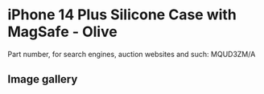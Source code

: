 
# iPhone 14 Plus Silicone Case with MagSafe - Olive

Part number, for search engines, auction websites and such: MQUD3ZM/A

## Image gallery

<div style={{ width: "768px" }}>
  <GalleryComponent
    images={[
      {
        original: "/everysource/MQUD3.webp",
        thumbnail: "/everypreview/MQUD3.webp",
      },
      {
        original: "/everysource/MQUD3_AV1.webp",
        thumbnail: "/everypreview/MQUD3_AV1.webp",
      },
      {
        original: "/everysource/MQUD3_AV2.webp",
        thumbnail: "/everypreview/MQUD3_AV2.webp",
      },
      {
        original: "/everysource/MQUD3_AV3.webp",
        thumbnail: "/everypreview/MQUD3_AV3.webp",
      },
      {
        original: "/everysource/MQUD3_AV4.webp",
        thumbnail: "/everypreview/MQUD3_AV4.webp",
      },
      {
        original: "/everysource/MQUD3_AV5.webp",
        thumbnail: "/everypreview/MQUD3_AV5.webp",
      }
    ]}
  />
</div>